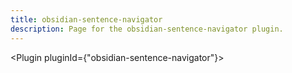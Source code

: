 ---
title: obsidian-sentence-navigator
description: Page for the obsidian-sentence-navigator plugin.
---


<Plugin pluginId={"obsidian-sentence-navigator"}></Plugin>